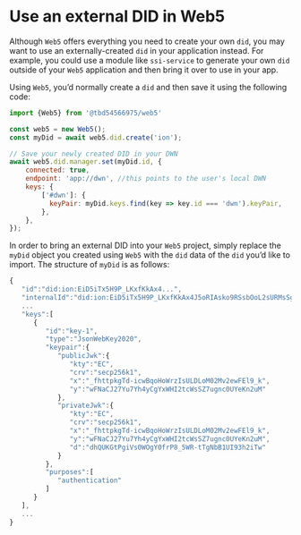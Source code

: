 # Use an external DID in Web5

Although `Web5` offers everything you need to create your own `did`, you may want to use an externally-created `did` in your application instead. For example, you could use a module like `ssi-service` to generate your own `did` outside of your `Web5` application and then bring it over to use in your app.

Using `Web5`, you’d normally create a `did` and then save it using the following code:

```jsx
import {Web5} from '@tbd54566975/web5'

const web5 = new Web5();
const myDid = await web5.did.create('ion');

// Save your newly created DID in your DWN
await web5.did.manager.set(myDid.id, {
    connected: true,
    endpoint: 'app://dwn', //this points to the user's local DWN
    keys: {
        ['#dwn']: {
          keyPair: myDid.keys.find(key => key.id === 'dwn').keyPair,
        },
    },
});
```

In order to bring an external DID into your `Web5` project, simply replace the `myDid` object you created using `Web5` with the `did` data of the `did` you’d like to import. The structure of `myDid` is as follows:

```jsx
{
   "id":"did:ion:EiD5iTx5H9P_LKxfKkAx4...",
   "internalId":"did:ion:EiD5iTx5H9P_LKxfKkAx4J5oRIAsko9RSsbOoL2sURMsSg",
   ...
   "keys":[
      {
         "id":"key-1",
         "type":"JsonWebKey2020",
         "keypair":{
            "publicJwk":{
               "kty":"EC",
               "crv":"secp256k1",
               "x":"_fhttpkgTd-icwBqoHoWrzIsULDLoM02Mv2ewFEl9_k",
               "y":"wFNaCJ27Yu7Yh4yCgYxWHI2tcWsSZ7ugnc0UYeKn2uM"
            },
            "privateJwk":{
               "kty":"EC",
               "crv":"secp256k1",
               "x":"_fhttpkgTd-icwBqoHoWrzIsULDLoM02Mv2ewFEl9_k",
               "y":"wFNaCJ27Yu7Yh4yCgYxWHI2tcWsSZ7ugnc0UYeKn2uM",
               "d":"dhQUKGtPgiVs0WOgY0frP8_5WR-tTgNbB1UI93h2iTw"
            }
         },
         "purposes":[
            "authentication"
         ]
      }
   ],
   ...
}
```